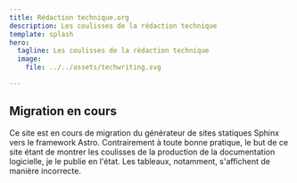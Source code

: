 ```yaml
---
title: Rédaction technique.org
description: Les coulisses de la rédaction technique
template: splash
hero:
  tagline: Les coulisses de la rédaction technique
  image:
    file: ../../assets/techwriting.svg

---
```



<CardGrid stagger>
<LinkCard
	title="Rédaction technique"
	href="/guides/diminuer-les-couts-ameliorer-la-satisfaction-client/"
	description="Optimisez vos contenus techniques avec des formats ouverts comme DITA XML pour améliorer qualité, cohérence et satisfaction client à chaque étape du cycle de vie produit."
/>
<LinkCard
	title="Processus"
	href="/guides/redaction-technique-un-processus-industriel/"
	description="Transformez votre documentation en un atout stratégique grâce à une rédaction technique structurée, claire et alignée sur vos objectifs d’entreprise."
/>
<LinkCard
	title="Formats structurés"
	href="/guides/format-structure-dita-xml/"
	description="Réduisez vos coûts et délais de publication tout en gagnant en qualité grâce à DITA XML, un format structuré qui industrialise la production de vos contenus."
/>
</CardGrid>

## Migration en cours

<CardGrid stagger>
	<Card title="Site en cours de migration" icon="pencil">
		Ce site est en cours de migration du générateur de sites statiques Sphinx vers le framework Astro. Contrairement à toute bonne pratique, le but de ce site étant de montrer les coulisses de la production de la documentation logicielle, je le publie en l'état. Les tableaux, notamment, s'affichent de manière incorrecte.
	</Card>
</CardGrid>
